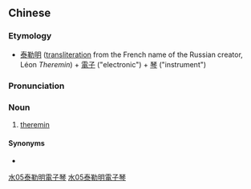 {{also|泰勒明电子琴}}
==Chinese==
{{zh-forms|s=泰勒明电子琴}}

===Etymology===
* [[泰勒明]] ([[transliteration]] from the French name of the Russian creator, Léon ''Theremin'') + [[電子]] ("electronic") + [[琴]] ("instrument")

===Pronunciation===
{{zh-pron
|m=tàilèmíng diànzǐqín
|cat=n
}}

===Noun===
{{zh-noun}}

# {{lb|zh|musical instruments}} [[theremin]]

====Synonyms====
* {{l|zh|特雷門}}

[[Category:zh:Musical instruments|水05泰勒明電子琴]]
[[Category:Mandarin terms derived from French|水05泰勒明電子琴]]